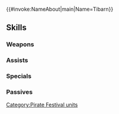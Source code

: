 {{#invoke:NameAbout|main|Name=Tibarn}}{{HeroPage Tabs}}
{{Hero Infobox
|Name=Tibarn
|Title=Shipless Pirate
|WeaponType=Colorless Beast
|Origin=Fire Emblem: Radiant Dawn
|Gender=Male
|MoveType=Flying
|actorJP=鈴木達央
|actorEN=Joe J. Thomas
|artist=北千里
|additionDate=August 6, 2020
|releaseDate=August 7, 2020
|cv1=9
|cv2=600100
|TagID=海賊ティバーン
|InternalID=552
|Properties=special,specRate_202402
|description=King of Phoenicis, the nation of the Hawk Tribe of laguz. Swooping in just in time to participate in the pirate festival by coincidence. Appears in Fire Emblem: Radiant Dawn.
}}
{{Stats Page
|Lv1HP=20|Lv1ATK=11|Lv1SPD=6|Lv1DEF=10|Lv1RES=3
|GRHP=50|GRATK=70|GRSPD=55|GRDEF=60|GRRES=35
}}
==Skills==
===Weapons===
{{Weapons Table
|weapon1=Hatchling (Flier)
|weapon1Default=1
|weapon1Unlock=1
|weapon2=Fledgling (Flier)
|weapon2Default=2
|weapon2Unlock=2
|weapon3=Adult (Flier)
|weapon3Default=4
|weapon3Unlock=3
|weapon4=Sky-Pirate Claw
|weapon4Default=5
|weapon4Unlock=5
}}
===Assists===
{{Assists Table
}}
===Specials===
{{Specials Table
|special1=Night Sky
|special1Default=4
|special1Unlock=3
|special2=Astra
|special2Default=
|special2Unlock=4
|special3=Galeforce
|special3Default=
|special3Unlock=5
}}
===Passives===
{{Passives Table
|passiveA1=Heavy Blade 1
|passiveA2=Heavy Blade 2
|passiveA3=Heavy Blade 3
|passiveA4=Heavy Blade 4
|passiveA1Unlock=2
|passiveA2Unlock=3
|passiveA3Unlock=4
|passiveA4Unlock=5
|passiveB1=Dive-Bomb 1
|passiveB2=Dive-Bomb 2
|passiveB3=Dive-Bomb 3
|passiveB1Unlock=3
|passiveB2Unlock=4
|passiveB3Unlock=5
|passiveC1=Atk Smoke 1
|passiveC2=Atk Smoke 2
|passiveC3=Atk Smoke 3
|passiveC1Unlock=1
|passiveC2Unlock=2
|passiveC3Unlock=4
}}
{{Heroes Navbox}}
[[Category:Pirate Festival units]]